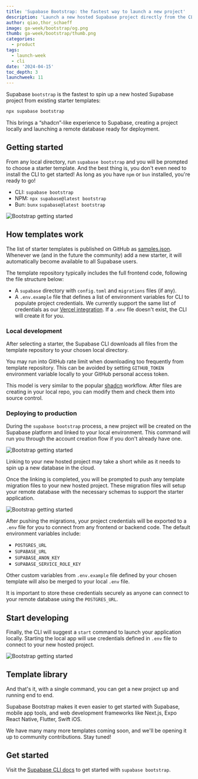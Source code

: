 ```yaml
---
title: 'Supabase Bootstrap: the fastest way to launch a new project'
description: 'Launch a new hosted Supabase project directly from the CLI using pre-built applications.'
author: qiao,thor_schaeff
image: ga-week/bootstrap/og.png
thumb: ga-week/bootstrap/thumb.png
categories:
  - product
tags:
  - launch-week
  - cli
date: '2024-04-15'
toc_depth: 3
launchweek: 11
---
```


Supabase `bootstrap` is the fastest to spin up a new hosted Supabase project from existing starter templates:

```bash
npx supabase bootstrap
```

This brings a “shadcn”-like experience to Supabase, creating a project locally and launching a remote database ready for deployment.

## Getting started

From any local directory, run `supabase bootstrap` and you will be prompted to choose a starter template. And the best thing is, you don't even need to install the CLI to get started! As long as you have `npm` or `bun` installed, you're ready to go!

- CLI: `supabase bootstrap`
- NPM: `npx supabase@latest bootstrap`
- Bun: `bunx` `supabase@latest bootstrap`

![Bootstrap getting started](/images/blog/ga-week/bootstrap/getting-started.jpg)

## How templates work

The list of starter templates is published on GitHub as [samples.json](https://github.com/supabase-community/supabase-samples/blob/main/samples.json). Whenever we (and in the future the community) add a new starter, it will automatically become available to all Supabase users.

The template repository typically includes the full frontend code, following the file structure below:

- A `supabase` directory with `config.toml` and `migrations` files (if any).
- A `.env.example` file that defines a list of environment variables for CLI to populate project credentials. We currently support the same list of credentials as our [Vercel integration](https://vercel.com/integrations/supabase). If a `.env` file doesn't exist, the CLI will create it for you.

### Local development

After selecting a starter, the Supabase CLI downloads all files from the template repository to your chosen local directory.

<Admonition type="note" label="GitHub rate limits">

You may run into GitHub rate limit when downloading too frequently from template repository. This can be avoided by setting `GITHUB_TOKEN` environment variable locally to your GitHub personal access token.

</Admonition>

This model is very similar to the popular [shadcn](https://ui.shadcn.com/) workflow. After files are creating in your local repo, you can modify them and check them into source control.

### Deploying to production

During the `supabase bootstrap` process, a new project will be created on the Supabase platform and linked to your local environment. This command will run you through the account creation flow if you don't already have one.

![Bootstrap getting started](/images/blog/ga-week/bootstrap/deploying-to-production.jpg)

<Admonition type="note" label="Some patience required">

Linking to your new hosted project may take a short while as it needs to spin up a new database in the cloud.

</Admonition>

Once the linking is completed, you will be prompted to push any template migration files to your new hosted project. These migration files will setup your remote database with the necessary schemas to support the starter application.

![Bootstrap getting started](/images/blog/ga-week/bootstrap/deploying-to-production-2.jpg)

After pushing the migrations, your project credentials will be exported to a `.env` file for you to connect from any frontend or backend code. The default environment variables include:

- `POSTGRES_URL`
- `SUPABASE_URL`
- `SUPABASE_ANON_KEY`
- `SUPABASE_SERVICE_ROLE_KEY`

Other custom variables from `.env.example` file defined by your chosen template will also be merged to your local `.env` file.

<Admonition type="caution" label="Store credentials securely">

It is important to store these credentials securely as anyone can connect to your remote database using the `POSTGRES_URL`.

</Admonition>

## Start developing

Finally, the CLI will suggest a `start` command to launch your application locally. Starting the local app will use credentials defined in `.env` file to connect to your new hosted project.

![Bootstrap getting started](/images/blog/ga-week/bootstrap/start-developing.jpg)

## Template library

And that's it, with a single command, you can get a new project up and running end to end.

Supabase Bootstrap makes it even easier to get started with Supabase, mobile app tools, and web development frameworks like Next.js, Expo React Native, Flutter, Swift iOS.

We have many many more templates coming soon, and we'll be opening it up to community contributions. Stay tuned!

## Get started

Visit the [Supabase CLI docs](/docs/guides/cli/getting-started) to get started with `supabase bootstrap`.
